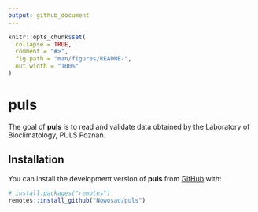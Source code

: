 ```yaml
---
output: github_document
---
```


<!-- README.md is generated from README.Rmd. Please edit that file -->

```r
knitr::opts_chunk$set(
  collapse = TRUE,
  comment = "#>",
  fig.path = "man/figures/README-",
  out.width = "100%"
)
```

# puls

<!-- badges: start -->
<!-- badges: end -->

The goal of **puls** is to read and validate data obtained by the Laboratory of Bioclimatology, PULS Poznan.

## Installation

You can install the development version of **puls** from [GitHub](https://github.com/) with:

``` r
# install.packages("remotes")
remotes::install_github("Nowosad/puls")
```
